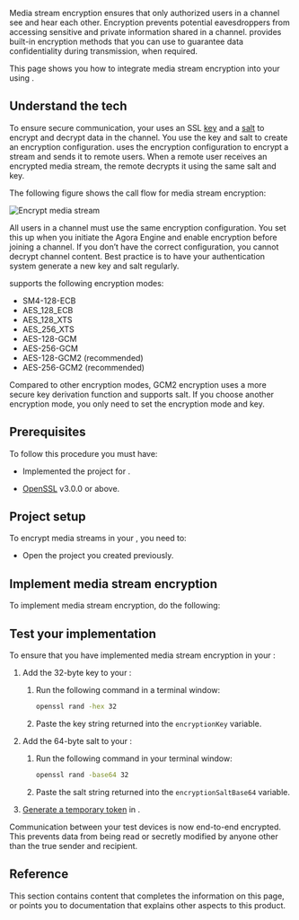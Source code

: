 

Media stream encryption ensures that only authorized users in a channel see and hear each other. Encryption prevents potential eavesdroppers from accessing sensitive and private information shared in a channel. <Vpd k="NAME"/> provides built-in encryption methods that you can use to guarantee data confidentiality during transmission, when required.

This page shows you how to integrate media stream encryption into your <Vpl k="CLIENT" /> using <Vpd k="SDK"/>.

## Understand the tech

To ensure secure communication, your <Vpl k="CLIENT" /> uses an SSL [key](https://en.wikipedia.org/wiki/Key_authentication) and a [salt](https://en.wikipedia.org/wiki/Salt_(cryptography)) to encrypt and decrypt
data in the channel. You use the key and salt to create an encryption configuration. <Vg k="AGORA_BACKEND" /> uses the encryption configuration to encrypt a stream and sends it to remote users. When a remote user receives an encrypted media stream, the remote <Vpl k="CLIENT" /> decrypts it using the same salt and key.

The following figure shows the call flow for media stream encryption:

![Encrypt media stream](/images/common/media-stream-encryption.png)

All users in a channel must use the same encryption configuration. You set this up when you initiate the Agora Engine and enable encryption before joining a channel. If you don’t have the correct configuration, you cannot decrypt channel content. Best practice is to have your authentication system generate a new key and salt regularly.

<Vpd k="SDK"/> supports the following encryption modes:

* SM4-128-ECB
* AES_128_ECB
* AES_128_XTS
* AES_256_XTS
* AES-128-GCM
* AES-256-GCM
* AES-128-GCM2 (recommended)
* AES-256-GCM2 (recommended)

Compared to other encryption modes, GCM2 encryption uses a more secure key derivation function and supports salt. If you choose another encryption mode, you only need to set the encryption mode and key.

## Prerequisites

To follow this procedure you must have:

* Implemented the [<Vg k="GET_STARTED"/>](../get-started/get-started-sdk) project for <Vpd k="NAME"/>.

* [OpenSSL](https://www.openssl.org/) v3.0.0 or above.


## Project setup

To encrypt media streams in your <Vpl k="CLIENT" />, you need to:

- Open the [<Vg k="GET_STARTED"/>](../get-started/get-started-sdk) <Vpd k="NAME"/> project you created previously.

<ProjectSetup />

## Implement <Vg k="COMPANY" /> media stream encryption

To implement media stream encryption, do the following:

<ProjectImplement />

## Test your implementation

To ensure that you have implemented <Vg k="COMPANY" /> media stream encryption in your <Vpl k="CLIENT" />:

1.  Add the 32-byte key to your <Vpl k="CLIENT" />:

    1.  Run the following command in a terminal window:

        ```bash
        openssl rand -hex 32
        ```

    2.  Paste the key string returned into the `encryptionKey` variable.

2.  Add the 64-byte salt to your <Vpl k="CLIENT" />:

    1.  Run the following command in your terminal window:

        ```bash
        openssl rand -base64 32
        ```

    2.  Paste the salt string returned into the `encryptionSaltBase64` variable.

3.  [Generate a temporary token](../reference/manage-agora-account#generate-a-temporary-token) in <Vg k="CONSOLE" />.

<ProjectTest />

Communication between your test devices is now end-to-end encrypted. This prevents data from being read or secretly modified by anyone other than the true sender and recipient.

## Reference

This section contains content that completes the information on this page, or points you to documentation that explains other aspects to this product.

<Reference />